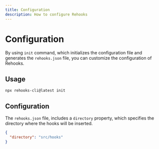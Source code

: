 ```yaml
---
title: Configuration
description: How to configure Rehooks
---
```


# Configuration

By using `init` command, which initializes the configuration file and generates the `rehooks.json` file, you can customize the configuration of Rehooks.

## Usage

```bash
npx rehooks-cli@latest init
```

## Configuration

The `rehooks.json` file, includes a `directory` property, which specifies the directory where the hooks will be inserted.

```json title="rehooks.json"
{
  "directory": "src/hooks"
}
```
